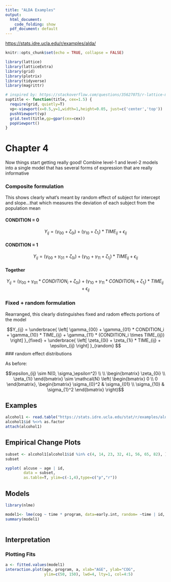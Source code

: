 ```yaml
---
title: "ALDA Examples"
output:
  html_document:
    code_folding: show
  pdf_document: default
---
```


<https://stats.idre.ucla.edu/r/examples/alda/>

```r
knitr::opts_chunk$set(echo = TRUE, collapse = FALSE)

library(lattice)
library(latticeExtra)
library(grid)
library(plotrix)
library(tidyverse)
library(magrittr)

```

```r
# inspired by: https://stackoverflow.com/questions/35627075/r-lattice-multiple-plot-page-how-to-put-text-in-page-margin
suptitle <- function(title, cex=1.5) {
  require(grid, quietly=T)
  vp<-viewport(x=0.5,y=1,width=1,height=0.05, just=c('center','top'))
  pushViewport(vp)
  grid.text(title,gp=gpar(cex=cex))
  popViewport()
}
```


# Chapter 4

Now things start getting really good! Combine level-1 and level-2 models into a single model that
has several forms of expression that are really informative

### Composite formulation

This shows clearly what's meant by random effect of subject for intercept and slope...that which measures
the deviation of each subject from the population mean

#### CONDITION = 0
$$Y_{ij} = (\gamma_{00} + \zeta_{0i}) + (\gamma_{10} + \zeta_{1_i}) * TIME_{ij} + \epsilon_{ij}$$

#### CONDITION = 1

$$Y_{ij} = (\gamma_{00} + \gamma_{01} + \zeta_{0i}) + (\gamma_{10} + \gamma_{11} + \zeta_{1_i}) * TIME_{ij} + \epsilon_{ij}$$

#### Together

$$Y_{ij} = (\gamma_{00} + \gamma_{01}*CONDITION_i + \zeta_{0i}) + (\gamma_{10} + \gamma_{11}*CONDITION_i + \zeta_{1_i}) * TIME_{ij} + \epsilon_{ij}$$


### Fixed + random formulation

Rearranged, this clearly distinguishes fixed and radom effects portions of the model

$$Y_{ij} = 
\underbrace{
\left[ \gamma_{00} + \gamma_{01} * CONDITION_i + \gamma_{10} * TIME_{ij} + 
    \gamma_{11} * (CONDITION_i \times TIME_{ij}) \right]
}_{fixed} 
+ 
\underbrace{
\left[
\zeta_{0i} + \zeta_{1i} * TIME_{ij} + \epsilon_{ij}
\right]
}_{random}
$$
### random effect distributions

As before:

$$\epsilon_{ij} \sim N(0, \sigma_\epsilon^2) \\ 
\\
\begin{bmatrix}
\zeta_{0i} \\ \zeta_{1i}
\end{bmatrix}
\sim \mathcal{N}
\left(
\begin{bmatrix}
  0 \\ 0
\end{bmatrix},
\begin{bmatrix}
  \sigma_{0}^2 & \sigma_{01} \\ \sigma_{10} & \sigma_{1}^2
\end{bmatrix}
\right)$$

## Examples

```r
alcohol1 <- read.table("https://stats.idre.ucla.edu/stat/r/examples/alda/data/alcohol1_pp.txt", header=T, sep=",")
alcohol1$id %<>% as.factor
attach(alcohol1)
```

## Empirical Change Plots

```r
subset <- alcohol1[alcohol1$id %in% c(4, 14, 23, 32, 41, 56, 65, 82), ]
subset

xyplot( alcuse ~ age | id,
        data = subset,
        as.table=T, ylim=c(-1,4),type=c("p","r"))


```

## Models


```r
library(nlme)

model1<- lme(cog ~ time * program, data=early.int, random= ~time | id, method="ML")
summary(model1)
       
```

## Interpretation


### Plotting Fits
```r
a <- fitted.values(model1)
interaction.plot(age, program, a, xlab="AGE", ylab="COG", 
                 ylim=c(50, 150), lwd=4, lty=1, col=4:5)

```

